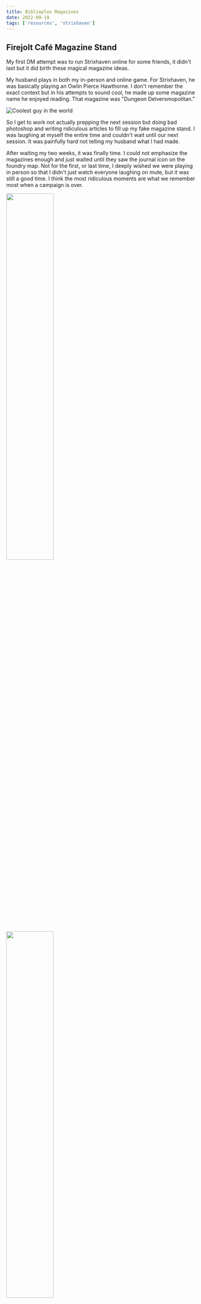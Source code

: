 ```yaml
---
title: Biblioplex Magazines
date: 2022-09-19
tags: ['resources', 'strixhaven']
---
```



## Firejolt Café Magazine Stand

My first DM attempt was to run Strixhaven online for some friends, it didn't last but it did birth these magical magazine ideas.

My husband plays in both my in-person and online game. For Strixhaven, he was basically playing an Owlin Pierce Hawthorne. I don't remember the exact context but in his attempts to sound cool, he made up some magazine name he enjoyed reading. That magazine was "Dungeon Delversmopolitan."

![Coolest guy in the world](https://thumbs.gfycat.com/AgileSleepyHanumanmonkey-size_restricted.gif)

So I get to work not actually prepping the next session but doing bad photoshop and writing ridiculous articles to fill up my fake magazine stand. I was laughing at myself the entire time and couldn't wait until our next session. It was painfully hard not telling my husband what I had made.

After waiting my two weeks, it was finally time. I could not emphasize the magazines enough and just waited until they saw the journal icon on the foundry map. Not for the first, or last time, I deeply wished we were playing in person so that I didn't just watch everyone laughing on mute, but it was still a good time. I think the most ridiculous moments are what we remember most when a campaign is over.

<Image
  src="https://kmn-foundry-vtt-assets.s3.us-east-2.amazonaws.com/worlds/strixhaven/Dungeon+Delversmopolitan.png"
  width="50%"
/>

<Image
  src="https://kmn-foundry-vtt-assets.s3.us-east-2.amazonaws.com/worlds/strixhaven/Potions+Magazine+Cover.png"
  width="50%"
/>

<Image
  src="https://kmn-foundry-vtt-assets.s3.us-east-2.amazonaws.com/worlds/strixhaven/MagesMonthly2.png"
  width="50%"
/>

<Image
  src="https://kmn-foundry-vtt-assets.s3.us-east-2.amazonaws.com/worlds/strixhaven/Spells+and+Caster.png"
  width="50%"
/>

<Tags tags={['resources', 'strixhaven']} />
